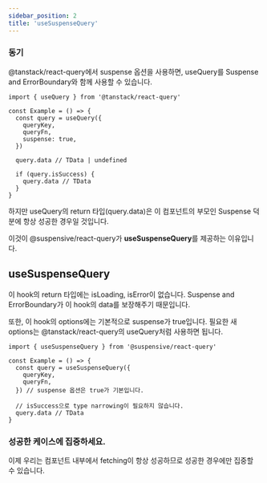 ```yaml
---
sidebar_position: 2
title: 'useSuspenseQuery'
---
```


### 동기

@tanstack/react-query에서 suspense 옵션을 사용하면, useQuery를 Suspense and ErrorBoundary와 함께 사용할 수 있습니다.

```tsx
import { useQuery } from '@tanstack/react-query'

const Example = () => {
  const query = useQuery({
    queryKey,
    queryFn,
    suspense: true,
  })

  query.data // TData | undefined

  if (query.isSuccess) {
    query.data // TData
  }
}
```

하지만 useQuery의 return 타입(query.data)은 이 컴포넌트의 부모인 Suspense 덕분에 항상 성공한 경우일 것입니다.

이것이 @suspensive/react-query가 **useSuspenseQuery**를 제공하는 이유입니다.

## useSuspenseQuery

이 hook의 return 타입에는 isLoading, isError이 없습니다. Suspense and ErrorBoundary가 이 hook의 data를 보장해주기 때문입니다.

또한, 이 hook의 options에는 기본적으로 suspense가 true입니다. 필요한 새 options는 @tanstack/react-query의 useQuery처럼 사용하면 됩니다.

```tsx
import { useSuspenseQuery } from '@suspensive/react-query'

const Example = () => {
  const query = useSuspenseQuery({
    queryKey,
    queryFn,
  }) // suspense 옵션은 true가 기본입니다.

  // isSuccess으로 type narrowing이 필요하지 않습니다.
  query.data // TData
}
```

### 성공한 케이스에 집중하세요.

이제 우리는 컴포넌트 내부에서 fetching이 항상 성공하므로 성공한 경우에만 집중할 수 있습니다.
